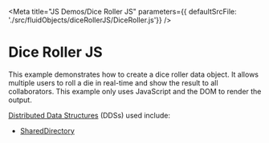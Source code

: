 
<Meta title="JS Demos/Dice Roller JS" parameters={{ defaultSrcFile: './src/fluidObjects/diceRollerJS/DiceRoller.js'}} />

# Dice Roller JS

This example demonstrates how to create a dice roller data object. It allows multiple
users to roll a die in real-time and show the result to all collaborators. This example 
only uses JavaScript and the DOM to render the output.

<a href="https://ashy-mud-0acebac10.azurestaticapps.net/docs/concepts/dds/" target="_blank">Distributed Data Structures</a> (DDSs) used include:

* <a href="https://ashy-mud-0acebac10.azurestaticapps.net/apis/map/shareddirectory/" target="_blank">SharedDirectory</a>

<Story name="Demo">
    <FluidLoader factory={DiceRollerContainer} view={DiceRollerView} viewType="js"></FluidLoader>
</Story>